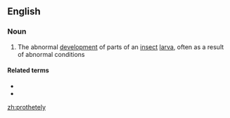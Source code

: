 ==English==

===Noun===
{{en-noun|-}}

# The abnormal [[development]] of parts of an [[insect]] [[larva]], often as a result of abnormal conditions

====Related terms====
* {{l|en|prothetelic}}
* {{l|en|prothetelous}}

[[zh:prothetely]]